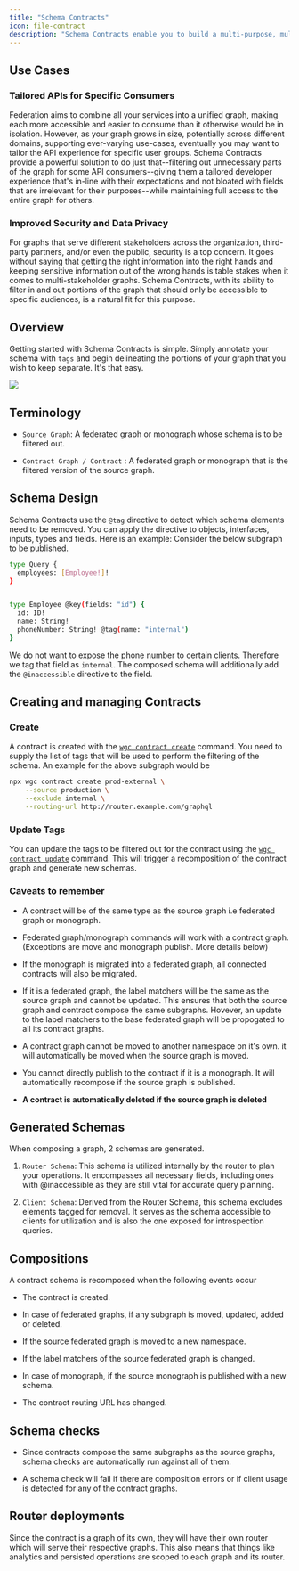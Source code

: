 ```yaml
---
title: "Schema Contracts"
icon: file-contract
description: "Schema Contracts enable you to build a multi-purpose, multi-audience graph, which can be split into subsets for different use cases. This simplifies development and keeps your graph maintainable."
---
```


## Use Cases

### Tailored APIs for Specific Consumers

Federation aims to combine all your services into a unified graph, making each more accessible and easier to consume than it otherwise would be in isolation. However, as your graph grows in size, potentially across different domains, supporting ever-varying use-cases, eventually you may want to tailor the API experience for specific user groups. Schema Contracts provide a powerful solution to do just that--filtering out unnecessary parts of the graph for some API consumers--giving them a tailored developer experience that's in-line with their expectations and not bloated with fields that are irrelevant for their purposes--while maintaining full access to the entire graph for others.

### Improved Security and Data Privacy

For graphs that serve different stakeholders across the organization, third-party partners, and/or even the public, security is a top concern. It goes without saying that getting the right information into the right hands and keeping sensitive information out of the wrong hands is table stakes when it comes to multi-stakeholder graphs. Schema Contracts, with its ability to filter in and out portions of the graph that should only be accessible to specific audiences, is a natural fit for this purpose.

## Overview

Getting started with Schema Contracts is simple. Simply annotate your schema with `tags` and begin delineating the portions of your graph that you wish to keep separate. It's that easy.

<Frame caption="Example of dividing a Composed Schema into two Client Schemas using Schema Contracts">
  <img src="/images/studio/image-9.png" />
</Frame>

## Terminology

- `Source Graph`: A federated graph or monograph whose schema is to be filtered out.

- `Contract Graph / Contract` : A federated graph or monograph that is the filtered version of the source graph.

## Schema Design

Schema Contracts use the `@tag` directive to detect which schema elements need to be removed. You can apply the directive to objects, interfaces, inputs, types and fields. Here is an example: Consider the below subgraph to be published.

```bash
type Query {
  employees: [Employee!]!
}


type Employee @key(fields: "id") {
  id: ID!
  name: String!
  phoneNumber: String! @tag(name: "internal")
}
```

We do not want to expose the phone number to certain clients. Therefore we tag that field as `internal`. The composed schema will additionally add the `@inaccessible` directive to the field.

## Creating and managing Contracts

### Create

A contract is created with the [`wgc contract create`](/cli/schema-contracts/create) command. You need to supply the list of tags that will be used to perform the filtering of the schema. An example for the above subgraph would be

```bash
npx wgc contract create prod-external \
    --source production \
    --exclude internal \
    --routing-url http://router.example.com/graphql
```

### Update Tags

You can update the tags to be filtered out for the contract using the [`wgc contract update`](/cli/schema-contracts/update) command. This will trigger a recomposition of the contract graph and generate new schemas.

### Caveats to remember

- A contract will be of the same type as the source graph i.e federated graph or monograph.

- Federated graph/monograph commands will work with a contract graph. (Exceptions are move and monograph publish. More details below)

- If the monograph is migrated into a federated graph, all connected contracts will also be migrated.

- If it is a federated graph, the label matchers will be the same as the source graph and cannot be updated. This ensures that both the source graph and contract compose the same subgraphs. Hovever, an update to the label matchers to the base federated graph will be propogated to all its contract graphs.

- A contract graph cannot be moved to another namespace on it's own. it will automatically be moved when the source graph is moved.

- You cannot directly publish to the contract if it is a monograph. It will automatically recompose if the source graph is published.

- **A contract is automatically deleted if the source graph is deleted**

## Generated Schemas

When composing a graph, 2 schemas are generated.

1. `Router Schema`: This schema is utilized internally by the router to plan your operations. It encompasses all necessary fields, including ones with @inaccessible as they are still vital for accurate query planning.

2. `Client Schema`: Derived from the Router Schema, this schema excludes elements tagged for removal. It serves as the schema accessible to clients for utilization and is also the one exposed for introspection queries.

## Compositions

A contract schema is recomposed when the following events occur

- The contract is created.

- In case of federated graphs, if any subgraph is moved, updated, added or deleted.

- If the source federated graph is moved to a new namespace.

- If the label matchers of the source federated graph is changed.

- In case of monograph, if the source monograph is published with a new schema.

- The contract routing URL has changed.

## Schema checks

- Since contracts compose the same subgraphs as the source graphs, schema checks are automatically run against all of them.

- A schema check will fail if there are composition errors or if client usage is detected for any of the contract graphs.

## Router deployments

Since the contract is a graph of its own, they will have their own router which will serve their respective graphs. This also means that things like analytics and persisted operations are scoped to each graph and its router.

